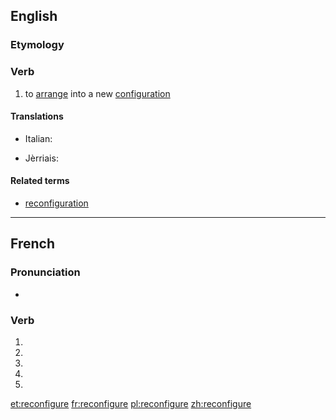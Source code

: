 {{also|reconfiguré}}
==English==

===Etymology===
{{prefix|re|configure}}

===Verb===
{{en-verb|reconfigur|ing}}

# to [[arrange]] into a new [[configuration]]

====Translations====
{{trans-top|arrange in a new configuration}}
* Italian: {{t-|it|riconfigurare}}
{{trans-mid}}
* Jèrriais: {{tø|roa-jer|èrconfidguther}}
{{trans-bottom}}

====Related terms====
* [[reconfiguration]]

----

==French==

===Pronunciation===
* {{homophones|lang=fr|reconfigurent|reconfigures}}

===Verb===
{{fr-verb form}}

# {{conjugation of|reconfigurer||1|s|pres|ind|lang=fr}}
# {{conjugation of|reconfigurer||3|s|pres|ind|lang=fr}}
# {{conjugation of|reconfigurer||1|s|pres|sub|lang=fr}}
# {{conjugation of|reconfigurer||3|s|pres|sub|lang=fr}}
# {{conjugation of|reconfigurer||2|s|imp|lang=fr}}

[[et:reconfigure]]
[[fr:reconfigure]]
[[pl:reconfigure]]
[[zh:reconfigure]]